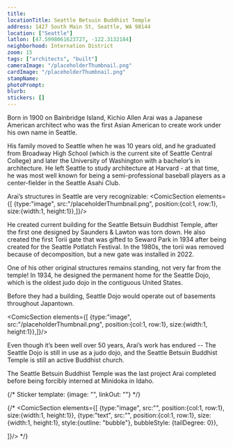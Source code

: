 ```yaml
---
title:
locationTitle: Seattle Betsuin Buddhist Temple
address: 1427 South Main St, Seattle, WA 98144
location: ["Seattle"] 
latlon: [47.5998061623727, -122.3132184]
neighborhood: Internation District
zoom: 15
tags: ["architects", "built"]
cameraImage: "/placeholderThumbnail.png"
cardImage: "/placeholderThumbnail.png"
stampName:
photoPrompt:
blurb:
stickers: []
---
```


Born in 1900 on Bainbridge Island, Kichio Allen Arai was a Japanese American architect who was the first Asian American to create work under his own name in Seattle.

His family moved to Seattle when he was 10 years old, and he graduated from Broadway High School (which is the current site of Seattle Central College) and later the University of Washington with a bachelor’s in architecture. He left Seattle to study architecture at Harvard - at that time, he was most well known for being a semi-professional baseball players as a center-fielder in the Seattle Asahi Club.

<LOCItem image="/loc/seattle/arai/nippon.png" linkOut="https://www.loc.gov/resource/sn87093407/1925-06-20/ed-1/?sp=5&q=nippon+baseball&r=0.214,0.75,0.321,0.22,0" caption="Newspaper clipping from the Seattle star showing the team standings of local baseball teams in June of 1925. First generation Japanese Americans (Issei), either coming to the United States with a love of baseball or finding one upon arrival, created baseball clubs up and down the west coast. Seattle’s first team was the Nippon Athletic Club formed in 1904, but it was soon followed by the Mikado Club in 1906." alt=""/>
<LOCItem image="/loc/seattle/arai/nisei.png" linkOut="https://www.loc.gov/resource/sn86071999/1949-05-11/ed-1/?sp=3&q=broadway+playfield&r=0.26,0.3,0.511,0.35,0" caption="By the 1920s and beyond, second generation Japanese Americans (Nisei) had started to form teams. Serving as a space for young Japanese Americans to build social bonds and explore their newly combined cultural identities, numerous baseball teams were founded, including the Asahi Club and Cherry baseball team." alt=""/>

Arai’s structures in Seattle are very recognizable:
<ComicSection elements={[
    {type:"image", src:"/placeholderThumbnail.png", position:{col:1, row:1}, size:{width:1, height:1}},]}/>

He created current building for the Seattle Betsuin Buddhist Temple, after the first one designed by Saunders & Lawton was torn down.
He also created the first Torii gate that was gifted to Seward Park in 1934 after being created for the Seattle Potlatch Festival. In the 1980s, the torii was removed because of decomposition, but a new gate was installed in 2022.

One of his other original structures remains standing, not very far from the temple! In 1934, he designed the permanent home for the Seattle Dojo, which is the oldest judo dojo in the contiguous United States.

Before they had a building, Seattle Dojo would operate out of basements throughout Japantown. 


<ComicSection elements={[
    {type:"image", src:"/placeholderThumbnail.png", position:{col:1, row:1}, size:{width:1, height:1}},]}/>

Even though it’s been well over 50 years, Arai’s work has endured -- The Seattle Dojo is still in use as a judo dojo, and the Seattle Betsuin Buddhist Temple is still an active Buddhist church.


<LOCItem image="/loc/seattle/arai/plans.jpg" linkOut="https://ddr.densho.org/ddr-densho-430-155/" caption="Sketch of Seattle Betsuin Buddhist Temple street & floor plan. Courtesy of Arai and Kawaguchi Family Collection, Densho" alt=""/>
<LOCItem image="/loc/seattle/arai/stairs.png" linkOut="https://ddr.densho.org/ddr-densho-430-115/" caption="Blueprints for entrance stairs for Betsuin Temple. Courtesy of Arai and Kawaguchi Family Collection, Densho" alt=""/>
<LOCItem image="/loc/seattle/arai/wisteria.png" linkOut="https://ddr.densho.org/ddr-densho-430-117/" caption="Design of the Wisteria crest that seals the entrance of the temple. Courtesy of Arai and Kawaguchi Family Collection, Densho" alt=""/>

The Seattle Betsuin Buddhist Temple was the last project Arai completed before being forcibly interned at Minidoka in Idaho.

{/* 
Sticker template: 
{image: "", linkOut: ""}
*/}

{/* <ComicSection elements={[
    {type:"image", src:"", position:{col:1, row:1}, size:{width:1, height:1}},
    {type:"text", src:"", position:{col:1, row:1}, size:{width:1, height:1}, style:{outline: "bubble"}, bubbleStyle: {tailDegree: 0}},

]}/>  */}
